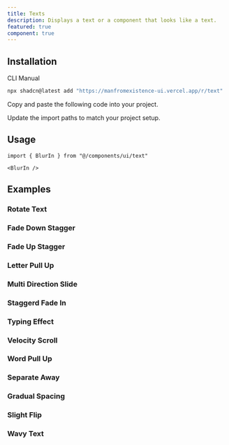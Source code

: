 ```yaml
---
title: Texts
description: Displays a text or a component that looks like a text.
featured: true
component: true
---
```


<ComponentPreview
  restart={true}
  name="blur-in"
  description="A Blurred In Text"
/>

## Installation

<Tabs defaultValue="cli">

<TabsList>
  <TabsTrigger value="cli">CLI</TabsTrigger>
  <TabsTrigger value="manual">Manual</TabsTrigger>
</TabsList>
<TabsContent value="cli">

```bash
npx shadcn@latest add "https://manfromexistence-ui.vercel.app/r/text"
```

</TabsContent>

<TabsContent value="manual">

<Steps>

<Step>Copy and paste the following code into your project.</Step>

<ComponentSource name="text" />

<Step>Update the import paths to match your project setup.</Step>

</Steps>

</TabsContent>

</Tabs>

## Usage

```tsx
import { BlurIn } from "@/components/ui/text"
```

```tsx
<BlurIn />
```

## Examples

### Rotate Text

<ComponentPreview
  restart={true}
  name="rotate-text"
  description="A rotating text"
/>

### Fade Down Stagger

<ComponentPreview
  restart={true}
  name="fade-down-stagger"
  description="A fade down stagger text"
/>

### Fade Up Stagger

<ComponentPreview
  restart={true}
  name="fade-up-stagger"
  description="A fade up stagger text"
/>

### Letter Pull Up

<ComponentPreview
  restart={true}
  name="letter-pull-up"
  description="A letter pull up text"
/>

### Multi Direction Slide

<ComponentPreview
  restart={true}
  name="multi-direction-slide"
  description="A multi direction slide text"
/>

### Staggerd Fade In

<ComponentPreview
  restart={true}
  name="staggered-fade-in"
  description="A staggered fade in text"
/>

### Typing Effect

<ComponentPreview
  restart={true}
  name="typing-effect"
  description="A typing effect text"
/>

### Velocity Scroll

<ComponentPreview
  restart={true}
  name="velocity-scroll"
  description="A velocity scroll text"
/>

### Word Pull Up

<ComponentPreview
  restart={true}
  name="word-pull-up"
  description="A word pull up text"
/>

### Separate Away

<ComponentPreview
  restart={true}
  name="separate-away"
  description="A separate away text"
/>

### Gradual Spacing

<ComponentPreview
  restart={true}
  name="gradual-spacing"
  description="A gradual spacing text"
/>

### Slight Flip

<ComponentPreview
  restart={true}
  name="slight-flip"
  description="A slight flip text"
/>

### Wavy Text

<ComponentPreview
  restart={true}
  name="wavy-text"
  description="A wavy text text"
/>
